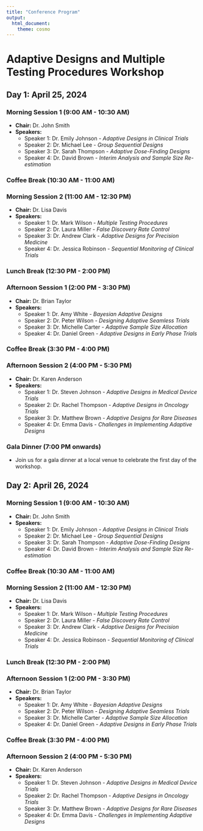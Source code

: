 ---
title: "Conference Program"
output:
  html_document:
    theme: cosmo
---
  
# Adaptive Designs and Multiple Testing Procedures Workshop
  
## Day 1: April 25, 2024
  
### Morning Session 1 (9:00 AM - 10:30 AM)

- **Chair:** Dr. John Smith
- **Speakers:**
  - Speaker 1: Dr. Emily Johnson - *Adaptive Designs in Clinical Trials*
  - Speaker 2: Dr. Michael Lee - *Group Sequential Designs*
  - Speaker 3: Dr. Sarah Thompson - *Adaptive Dose-Finding Designs*
  - Speaker 4: Dr. David Brown - *Interim Analysis and Sample Size Re-estimation*
  
### Coffee Break (10:30 AM - 11:00 AM)
  
### Morning Session 2 (11:00 AM - 12:30 PM)

- **Chair:** Dr. Lisa Davis
- **Speakers:**
  - Speaker 1: Dr. Mark Wilson - *Multiple Testing Procedures*
  - Speaker 2: Dr. Laura Miller - *False Discovery Rate Control*
  - Speaker 3: Dr. Andrew Clark - *Adaptive Designs for Precision Medicine*
  - Speaker 4: Dr. Jessica Robinson - *Sequential Monitoring of Clinical Trials*
  
### Lunch Break (12:30 PM - 2:00 PM)
  
### Afternoon Session 1 (2:00 PM - 3:30 PM)

- **Chair:** Dr. Brian Taylor
- **Speakers:**
  - Speaker 1: Dr. Amy White - *Bayesian Adaptive Designs*
  - Speaker 2: Dr. Peter Wilson - *Designing Adaptive Seamless Trials*
  - Speaker 3: Dr. Michelle Carter - *Adaptive Sample Size Allocation*
  - Speaker 4: Dr. Daniel Green - *Adaptive Designs in Early Phase Trials*
  
### Coffee Break (3:30 PM - 4:00 PM)
  
### Afternoon Session 2 (4:00 PM - 5:30 PM)

- **Chair:** Dr. Karen Anderson
- **Speakers:**
  - Speaker 1: Dr. Steven Johnson - *Adaptive Designs in Medical Device Trials*
  - Speaker 2: Dr. Rachel Thompson - *Adaptive Designs in Oncology Trials*
  - Speaker 3: Dr. Matthew Brown - *Adaptive Designs for Rare Diseases*
  - Speaker 4: Dr. Emma Davis - *Challenges in Implementing Adaptive Designs*
  
### Gala Dinner (7:00 PM onwards)

- Join us for a gala dinner at a local venue to celebrate the first day of the workshop.

## Day 2: April 26, 2024

### Morning Session 1 (9:00 AM - 10:30 AM)

- **Chair:** Dr. John Smith
- **Speakers:**
  - Speaker 1: Dr. Emily Johnson - *Adaptive Designs in Clinical Trials*
  - Speaker 2: Dr. Michael Lee - *Group Sequential Designs*
  - Speaker 3: Dr. Sarah Thompson - *Adaptive Dose-Finding Designs*
  - Speaker 4: Dr. David Brown - *Interim Analysis and Sample Size Re-estimation*
  
### Coffee Break (10:30 AM - 11:00 AM)
  
### Morning Session 2 (11:00 AM - 12:30 PM)

- **Chair:** Dr. Lisa Davis
- **Speakers:**
  - Speaker 1: Dr. Mark Wilson - *Multiple Testing Procedures*
  - Speaker 2: Dr. Laura Miller - *False Discovery Rate Control*
  - Speaker 3: Dr. Andrew Clark - *Adaptive Designs for Precision Medicine*
  - Speaker 4: Dr. Jessica Robinson - *Sequential Monitoring of Clinical Trials*
  
### Lunch Break (12:30 PM - 2:00 PM)
  
### Afternoon Session 1 (2:00 PM - 3:30 PM)

- **Chair:** Dr. Brian Taylor
- **Speakers:**
  - Speaker 1: Dr. Amy White - *Bayesian Adaptive Designs*
  - Speaker 2: Dr. Peter Wilson - *Designing Adaptive Seamless Trials*
  - Speaker 3: Dr. Michelle Carter - *Adaptive Sample Size Allocation*
  - Speaker 4: Dr. Daniel Green - *Adaptive Designs in Early Phase Trials*
  
### Coffee Break (3:30 PM - 4:00 PM)
  
### Afternoon Session 2 (4:00 PM - 5:30 PM)

- **Chair:** Dr. Karen Anderson
- **Speakers:**
  - Speaker 1: Dr. Steven Johnson - *Adaptive Designs in Medical Device Trials*
  - Speaker 2: Dr. Rachel Thompson - *Adaptive Designs in Oncology Trials*
  - Speaker 3: Dr. Matthew Brown - *Adaptive Designs for Rare Diseases*
  - Speaker 4: Dr. Emma Davis - *Challenges in Implementing Adaptive Designs*
  
